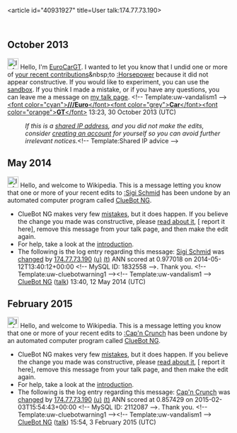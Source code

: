 <article id="40931927" title=User talk:174.77.73.190>
	<talkpage id="40931927" title="User talk:174.77.73.190">

== October 2013 ==
[[File:Information.svg|25px|alt=Information icon]] Hello, I'm [[User:EuroCarGT|EuroCarGT]]. I wanted to let you know that I undid one or more of [[Special:Contributions/174.77.73.190|your recent contributions]]&amp;nbsp;to [[:Horsepower]] because it did not appear constructive. If you would like to experiment, you can use the [[WP:sandbox|sandbox]]. If you think I made a mistake, or if you have any questions, you can leave me a message on [[User_talk:EuroCarGT|my talk page]]. &lt;!-- Template:uw-vandalism1 --&gt;  [[User:EuroCarGT|&lt;font color=&quot;cyan&quot;&gt;'''///Euro'''&lt;/font&gt;&lt;font color=&quot;grey&quot;&gt;'''Car'''&lt;/font&gt;]][[User talk:EuroCarGT|&lt;font color=&quot;orange&quot;&gt;'''GT'''&lt;/font&gt;]] 13:23, 30 October 2013 (UTC)
:''If this is a [[Network address translation|shared IP address]], and you did not make the edits, consider [[Wikipedia:Why create an account?|creating an account]] for yourself so you can avoid further irrelevant notices.''&lt;!-- Template:Shared IP advice --&gt;

== May 2014 ==
[[File:Information.svg|left|25px|alt=|link=]] Hello, and welcome to Wikipedia. This is a message letting you know that one or more of your recent edits to [[:Sigi Schmid]] has been undone by an automated computer program called [[User:ClueBot NG|ClueBot NG]].
{{clear}}
* ClueBot NG makes very few [[User:ClueBot NG#Information About False Positives|mistakes]], but it does happen. If you believe the change you made was constructive, please [[User:ClueBot NG#Information About False Positives|read about it]], [{{User:ClueBot NG/Warnings/FPReport|1832558}} report it here], remove this message from your talk page, and then make the edit again.
* For help, take a look at the [[Wikipedia:Introduction|introduction]].
* The following is the log entry regarding this message: [[Sigi Schmid]] was [http://en.wikipedia.org/w/index.php?title=Sigi+Schmid&amp;diff=608223344&amp;oldid=608202485 changed] by [[Special:Contributions/174.77.73.190|174.77.73.190]] [[User:174.77.73.190|(u)]] [[User talk:174.77.73.190|(t)]] ANN scored at 0.977018 on 2014-05-12T13:40:12+00:00 &lt;!-- MySQL ID: 1832558 --&gt;. Thank you. &lt;!-- Template:uw-cluebotwarning1 --&gt;&lt;!-- Template:uw-vandalism1 --&gt; [[User:ClueBot NG|ClueBot NG]] ([[User talk:ClueBot NG|talk]]) 13:40, 12 May 2014 (UTC)

== February 2015 ==
[[File:Information.svg|left|25px|alt=|link=]] Hello, and welcome to Wikipedia. This is a message letting you know that one or more of your recent edits to [[:Cap'n Crunch]] has been undone by an automated computer program called [[User:ClueBot NG|ClueBot NG]].
{{clear}}
* ClueBot NG makes very few [[User:ClueBot NG#Information About False Positives|mistakes]], but it does happen. If you believe the change you made was constructive, please [[User:ClueBot NG#Information About False Positives|read about it]], [{{User:ClueBot NG/Warnings/FPReport|2112087}} report it here], remove this message from your talk page, and then make the edit again.
* For help, take a look at the [[Wikipedia:Introduction|introduction]].
* The following is the log entry regarding this message: [[Cap'n Crunch]] was [http://en.wikipedia.org/w/index.php?title=Cap%27n+Crunch&amp;diff=645465310&amp;oldid=644502729 changed] by [[Special:Contributions/174.77.73.190|174.77.73.190]] [[User:174.77.73.190|(u)]] [[User talk:174.77.73.190|(t)]] ANN scored at 0.857429 on 2015-02-03T15:54:43+00:00 &lt;!-- MySQL ID: 2112087 --&gt;. Thank you. &lt;!-- Template:uw-cluebotwarning1 --&gt;&lt;!-- Template:uw-vandalism1 --&gt; [[User:ClueBot NG|ClueBot NG]] ([[User talk:ClueBot NG|talk]]) 15:54, 3 February 2015 (UTC)
	</talkpage>
</article>
